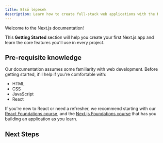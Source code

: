 ```yaml
---
title: Első lépések
description: Learn how to create full-stack web applications with the Next.js App Router.
---
```


Welcome to the Next.js documentation!

This **Getting Started** section will help you create your first Next.js app and learn the core features you'll use in every project.

## Pre-requisite knowledge

Our documentation assumes some familiarity with web development. Before getting started, it'll help if you're comfortable with:

- HTML
- CSS
- JavaScript
- React

If you're new to React or need a refresher, we recommend starting with our [React Foundations course](/learn/react-foundations), and the [Next.js Foundations course](/learn/dashboard-app) that has you building an application as you learn.

## Next Steps
